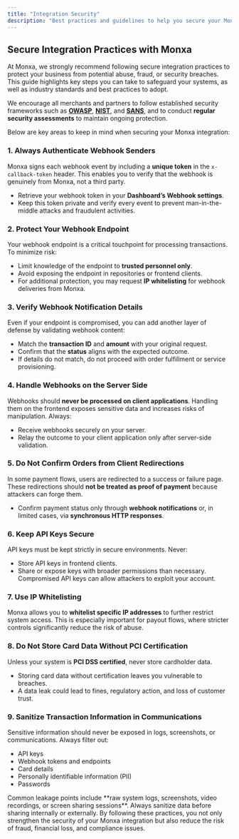 ```yaml
---
title: "Integration Security"
description: "Best practices and guidelines to help you secure your Monxa integrations against fraud, abuse, and data breaches."
---
```


## Secure Integration Practices with Monxa

At Monxa, we strongly recommend following secure integration practices to protect your business from potential abuse, fraud, or security breaches. This guide highlights key steps you can take to safeguard your systems, as well as industry standards and best practices to adopt.

We encourage all merchants and partners to follow established security frameworks such as [**OWASP**](https://owasp.org), [**NIST**](https://www.nist.gov), and [**SANS**](https://www.sans.org/emea), and to conduct **regular security assessments** to maintain ongoing protection.

Below are key areas to keep in mind when securing your Monxa integration:

### 1. Always Authenticate Webhook Senders

Monxa signs each webhook event by including a **unique token** in the `x-callback-token` header. This enables you to verify that the webhook is genuinely from Monxa, not a third party.

- Retrieve your webhook token in your **Dashboard’s Webhook settings**.
- Keep this token private and verify every event to prevent man-in-the-middle attacks and fraudulent activities.

### 2. Protect Your Webhook Endpoint

Your webhook endpoint is a critical touchpoint for processing transactions. To minimize risk:

- Limit knowledge of the endpoint to **trusted personnel only**.
- Avoid exposing the endpoint in repositories or frontend clients.
- For additional protection, you may request **IP whitelisting** for webhook deliveries from Monxa.

### 3. Verify Webhook Notification Details

Even if your endpoint is compromised, you can add another layer of defense by validating webhook content:

- Match the **transaction ID** and **amount** with your original request.
- Confirm that the **status** aligns with the expected outcome.
- If details do not match, do not proceed with order fulfillment or service provisioning.

### 4. Handle Webhooks on the Server Side

Webhooks should **never be processed on client applications**. Handling them on the frontend exposes sensitive data and increases risks of manipulation. Always:

- Receive webhooks securely on your server.
- Relay the outcome to your client application only after server-side validation.

### 5. Do Not Confirm Orders from Client Redirections

In some payment flows, users are redirected to a success or failure page. These redirections should **not be treated as proof of payment** because attackers can forge them.

- Confirm payment status only through **webhook notifications** or, in limited cases, via **synchronous HTTP responses**.

### 6. Keep API Keys Secure

API keys must be kept strictly in secure environments. Never:

- Store API keys in frontend clients.
- Share or expose keys with broader permissions than necessary.\
  Compromised API keys can allow attackers to exploit your account.

### 7. Use IP Whitelisting

Monxa allows you to **whitelist specific IP addresses** to further restrict system access. This is especially important for payout flows, where stricter controls significantly reduce the risk of abuse.

### 8. Do Not Store Card Data Without PCI Certification

Unless your system is **PCI DSS certified**, never store cardholder data.

- Storing card data without certification leaves you vulnerable to breaches.
- A data leak could lead to fines, regulatory action, and loss of customer trust.

### 9. Sanitize Transaction Information in Communications

Sensitive information should never be exposed in logs, screenshots, or communications. Always filter out:

- API keys
- Webhook tokens and endpoints
- Card details
- Personally identifiable information (PII)
- Passwords

<Warning>
  Common leakage points include **raw system logs, screenshots, video recordings, or screen sharing sessions**. Always sanitize data before sharing internally or externally.
</Warning>

<Tip>
  By following these practices, you not only strengthen the security of your Monxa integration but also reduce the risk of fraud, financial loss, and compliance issues.
</Tip>